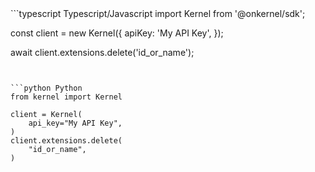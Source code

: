 <CodeGroup>
```typescript Typescript/Javascript
import Kernel from '@onkernel/sdk';

const client = new Kernel({
  apiKey: 'My API Key',
});

await client.extensions.delete('id_or_name');
```


```python Python
from kernel import Kernel

client = Kernel(
    api_key="My API Key",
)
client.extensions.delete(
    "id_or_name",
)
```
</CodeGroup>
